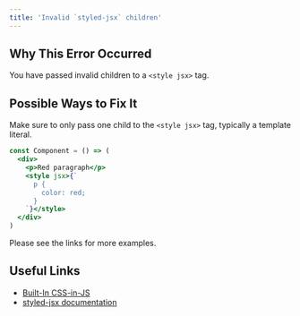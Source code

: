```yaml
---
title: 'Invalid `styled-jsx` children'
---
```


## Why This Error Occurred

You have passed invalid children to a `<style jsx>` tag.

## Possible Ways to Fix It

Make sure to only pass one child to the `<style jsx>` tag, typically a template literal.

```jsx filename="example.js"
const Component = () => (
  <div>
    <p>Red paragraph</p>
    <style jsx>{`
      p {
        color: red;
      }
    `}</style>
  </div>
)
```

Please see the links for more examples.

## Useful Links

- [Built-In CSS-in-JS](/docs/pages/building-your-application/styling/css-in-js)
- [styled-jsx documentation](https://github.com/vercel/styled-jsx)
